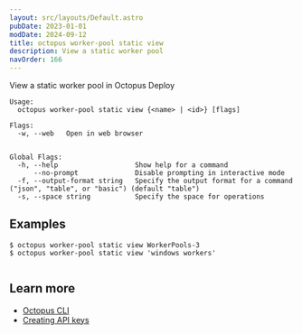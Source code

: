 ```yaml
---
layout: src/layouts/Default.astro
pubDate: 2023-01-01
modDate: 2024-09-12
title: octopus worker-pool static view
description: View a static worker pool
navOrder: 166
---
```


View a static worker pool in Octopus Deploy

```
Usage:
  octopus worker-pool static view {<name> | <id>} [flags]

Flags:
  -w, --web   Open in web browser


Global Flags:
  -h, --help                   Show help for a command
      --no-prompt              Disable prompting in interactive mode
  -f, --output-format string   Specify the output format for a command ("json", "table", or "basic") (default "table")
  -s, --space string           Specify the space for operations

```

## Examples

<SamplesInstance />

```
$ octopus worker-pool static view WorkerPools-3
$ octopus worker-pool static view 'windows workers'


```

## Learn more

- [Octopus CLI](/docs/octopus-rest-api/cli)
- [Creating API keys](/docs/octopus-rest-api/how-to-create-an-api-key)
